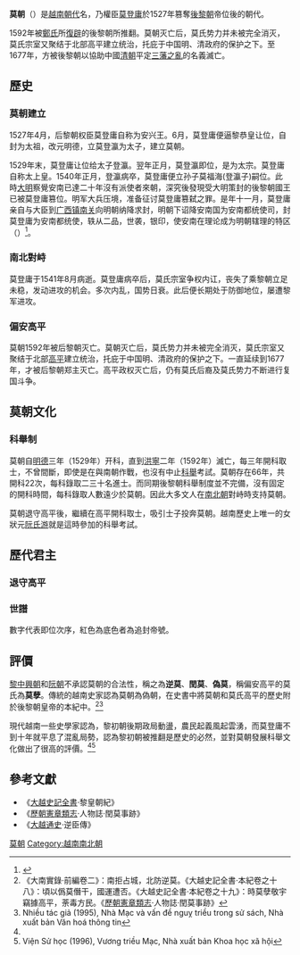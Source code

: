 {{Infobox Former Country
|native_name = Nhà Mạc
|conventional_long_name = 莫朝
|common_name = 大越
|national_motto =
|era = 
|status =
|government_type = 君主制
|year_start = 1527年
|year_end = 1592年
|
|p1 = 黎初朝
|s1 = 黎中興朝
|s2 = 鄭主
|event_start = [[莫登庸|莫登庸]]篡位
|event_end = 昇龍被鄭主攻陷
|year_exile_start = 1592年
|year_exile_end         = 1677年
|event1 = [[黎意|黎意]]之亂
|date_event1 = 1530年
|event2 = [[黎莫戰爭|黎莫戰爭]]爆發
|date_event2 = 1533年
|event3 = [[范子儀|范子儀]]、[[莫正中|莫正中]]之亂
|date_event3 = 1546年-1551年
|event4 = 
|date_event4 = 
|event5 = 
|date_event5 = 
|image_map = Map of Southern and Northern Dynasties of Vietnam.png
|image_map_caption = [[黎莫戰爭|黎莫戰爭]]期間的莫朝疆域（綠色）
|capital          = [[河內市|昇龍]]
|common_languages = [[越南語|越南語]]
|religion         = [[佛教|佛教]]
|currency         = 
|leader1 = [[莫登庸|莫登庸]]（首）
|leader2 = [[莫太宗|莫太宗]]
|leader3 = [[莫茂洽|莫茂洽]]
|leader4 = [[莫全|莫全]]（末）
|year_leader1 = 1527-1529
|year_leader2 = 1530-1540
|year_leader3 = 1564-1592
|year_leader4 = 1592
|title_leader = [[越南君主列表#莫朝|皇帝]]
}}
{{越南歷史|隱藏=1}}
'''莫朝'''（{{vie|v=Nhà Mạc|hn=茹莫}}）是[[越南|越南]][[朝代|朝代]]名，乃權臣[[莫登庸|莫登庸]]於1527年篡奪[[後黎朝|後黎朝]]帝位後的朝代。

1592年被[[越南鄭氏|鄭氏]]所[[復辟|復辟]]的後黎朝所推翻。莫朝灭亡后，莫氏势力并未被完全消灭，莫氏宗室又聚结于北部高平建立统治，托庇于中国明、清政府的保护之下。至1677年，方被後黎朝以協助中國[[清朝|清朝]]平定[[三藩之亂|三藩之亂]]的名義滅亡。

== 歷史 ==
=== 莫朝建立 ===
{{main|莫登庸}}
1527年4月，后黎朝权臣莫登庸自称为安兴王。6月，莫登庸便逼黎恭皇让位，自封为太祖，改元明德，立莫登瀛为太子，建立莫朝。

1529年末，莫登庸让位给太子登瀛。翌年正月，莫登瀛即位，是为太宗。莫登庸自称太上皇。1540年正月，登瀛病卒，莫登庸便立孙子莫福海(登瀛子)嗣位。此時[[明朝|大明]]察覺安南已達二十年沒有派使者來朝，深究後發現受大明策封的後黎朝國王已被莫登庸篡位。明军大兵压境，准备征讨莫登庸篡弑之罪。是年十一月，莫登庸亲自与大臣到[[廣西等處承宣布政使司|广西]][[友誼關|镇南关]]向明朝纳降求封，明朝下诏降安南国为安南都统使司，封莫登庸为安南都统使，轶从二品，世袭，银印，使安南在理论成为明朝辖理的特区（{{link-vi|莫朝对外关系|Ngoại giao Việt Nam thời Mạc}}）<ref>{{cite journal|author=陈文源|coauthors=李宁艳|title=莫登庸事件与明代中越关系的新模式|journal=《暨南学报：哲学社会科学版》|date=2010}}</ref>。

=== 南北對峙 ===
{{main|南北朝 (越南)}}
莫登庸于1541年8月病逝。莫登庸病卒后，莫氏宗室争权内讧，丧失了乘黎朝立足未稳，发动进攻的机会。多次内乱，国势日衰。此后便长期处于防御地位，屡遭黎军进攻。

=== 偏安高平 ===
莫朝1592年被后黎朝灭亡。莫朝灭亡后，莫氏势力并未被完全消灭，莫氏宗室又聚结于北部[[高平省|高平]]建立统治，托庇于中国明、清政府的保护之下。一直延续到1677年，才被后黎朝郑主灭亡。高平政权灭亡后，仍有莫氏后裔及莫氏势力不断进行复国斗争。

== 莫朝文化 ==
=== 科舉制 ===
莫朝自[[明德_(莫登庸)|明德]]三年（1529年）开科，直到[[洪寧|洪寧]]二年（1592年）滅亡，每三年開科取士，不曾間斷，即使是在與南朝作戰，也沒有中止[[科舉|科舉]]考試。莫朝存在66年，共開科22次，每科錄取二三十名進士。而同期後黎朝科舉制度並不完備，沒有固定的開科時間，每科錄取人數遠少於莫朝。因此大多文人在[[南北朝|南北朝]]對峙時支持莫朝。

莫朝退守高平後，繼續在高平開科取士，吸引士子投奔莫朝。越南歷史上唯一的女狀元[[阮氏游|阮氏游]]就是這時參加的科舉考試。

== 歷代君主 ==
{{越南君主列表/莫朝}}

===退守高平===
{{越南君主列表/莫朝/莫氏高平}}

===世譜===
{{see also|莫朝君主世系圖}}
數字代表即位次序，紅色為底色者為追封帝號。
<center>
{{familytree/start}}
{{familytree| | | | | | A | | | | |A='''[[莫挺之|莫挺之]]'''
|boxstyle_ A =background-color: #faa;}}
{{familytree| | | | | | |!| | | | | |}}
{{familytree| | | | | | A | | | | |A='''[[莫瑤|莫瑤]]'''
|boxstyle_ A =background-color: #faa;}}
{{familytree| | | | | | |!| | | | | |}}
{{familytree| | | | | | A | | | | |A='''裕祖[[莫邃|莫邃]]'''
|boxstyle_ A =background-color: #faa;}}
{{familytree| | | | | | |!| | | | | |}}
{{familytree| | | | | | A | | | | |A='''懿祖[[莫暠|莫暠]]'''
|boxstyle_ A =background-color: #faa;}}
{{familytree| | | | | | |!| | | | | |}}
{{familytree| | | | | | A | | | | |A='''弘祖[[莫萍|莫萍]]'''
|boxstyle_ A =background-color: #faa;}}
{{familytree| | | | | | |!| | | | | |}}
{{familytree| | | | | | A | | | | |A='''昭祖[[莫檄|莫檄]]'''
|boxstyle_ A =background-color: #faa;}}
{{familytree| | | | | | |!| | | | | |}}
{{familytree| | | | | | A | | | | |A='''太祖[[莫登庸|莫登庸]]'''<sup>1</sup>}}
{{familytree| | | | | | |!| | | | | |}}
{{familytree| | | | | | A | | | | |A='''太宗[[莫登瀛|莫登瀛]]'''<sup>2</sup>}}
{{familytree| | |,|-|-|-|^|-|-|-|.| |}}
{{familytree| | A | | | | | | B |A='''宪宗[[莫福海|莫福海]]'''<sup>3</sup>|B=[[莫敬典|莫敬典]]}}
{{familytree| | |!| | | |,|-|-|-|(| |}}
{{familytree| | A | | B | | C |A='''宣宗[[莫福源|莫福源]]'''<sup>4</sup>|B='''[[莫敬止|莫敬止]]'''<sup>7</sup>|C='''[[莫敬恭|莫敬恭]]'''<sup>8</sup>}}
{{familytree| | |)|-|-|-|.| | | | | |}}
{{familytree| | A | | B | | | | |A='''[[莫茂洽|莫茂洽]]'''<sup>5</sup>|B=威王[[莫敬用|莫敬用]]}}
{{familytree| | |!| | | |!| | | | | |}}
{{familytree| | A | | B | | | | |A='''[[莫全|莫全]]'''<sup>6</sup>|B='''[[莫敬寬|莫敬寬]]'''<sup>9</sup>}}
{{familytree| | | | | | |!| | | | | |}}
{{familytree| | | | | | B | | | | |A='''[[莫全|莫全]]'''<sup>6</sup>|B='''[[莫敬宇|莫敬宇]]'''<sup>10</sup>}}
{{familytree/end}}
</center>

==評價==
[[黎中興朝|黎中興朝]]和[[阮朝|阮朝]]不承認莫朝的合法性，稱之為'''逆莫'''、'''閏莫'''、'''偽莫'''，稱偏安高平的莫氏為'''莫孽'''。傳統的越南史家認為莫朝為偽朝，在史書中將莫朝和莫氏高平的歷史附於後黎朝皇帝的本紀中。<ref>《大南實錄·前編卷二》：南拒占城，北防逆莫。《大越史記全書·本紀卷之十八》：頃以僞莫僭干，國運遭否。《大越史記全書·本紀卷之十九》：時莫孽敬宇竊據高平，荼毒方民。《[[歷朝憲章類志|歷朝憲章類志]]·人物誌·閏莫事跡》</ref><ref name="#1">Nhiều tác giả (1995), Nhà Mạc và vấn đề nguỵ triều trong sử sách, Nhà xuất bản Văn hoá thông tin</ref>

現代越南一些史學家認為，黎初朝後期政局動盪，農民起義風起雲湧，而莫登庸不到十年就平息了混亂局勢，認為黎初朝被推翻是歷史的必然，並對莫朝發展科舉文化做出了很高的評價。<ref name="#1"/><ref>Viện Sử học (1996), Vương triều Mạc, Nhà xuất bản Khoa học xã hội</ref>

== 參考文獻 ==
{{reflist}}
*《[[大越史記全書|大越史記全書]]·黎皇朝紀》
*《[[歷朝憲章類志|歷朝憲章類志]]·人物誌·閏莫事跡》
*《[[大越通史|大越通史]]·逆臣傳》
[[Category:莫朝|]]
[[Category:越南南北朝|Category:越南南北朝]]